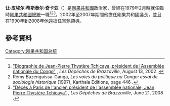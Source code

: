 '''让·皮埃尔·蒂斯泰尔·奇卡亚'''（{{bd|1936年|1月7日|2008年|6月20日|catIdx=T}}）是[[剛果共和國|剛果共和國]]政治家，曾經在1979年2月時就任臨時[[剛果共和國總統|剛果共和國總統]]一職<ref name=Bio>[http://www.brazzaville-adiac.com/index.php?action=depeche&dep_id=1403&oldaction=liste&regpay_id=0&them_id=0&cat_id=1&ss_cat_id=0&LISTE_FROM=40&select_month=08&select_year=2002 "Biographie de Jean-Pierre Thystère Tchicaya, président de l’Assemblée nationale du Congo"] {{Wayback|url=http://www.brazzaville-adiac.com/index.php?action=depeche&dep_id=1403&oldaction=liste&regpay_id=0&them_id=0&cat_id=1&ss_cat_id=0&LISTE_FROM=40&select_month=08&select_year=2002 |date=20110708093146 }}, ''Les Dépêches de Brazzaville'', August 13, 2002 {{fr icon}}.</ref><ref name=Remy>Rémy Bazenguissa-Ganga, ''Les voies du politique au Congo: essai de sociologie historique'' (1997), Karthala Editions, page 446 {{fr icon}}.</ref><ref name=Death>[http://www.brazzaville-adiac.com/index.php?action=depeche&dep_id=22730&oldaction=liste&regpay_id=0&them_id=0&cat_id=1&ss_cat_id=0&LISTE_FROM=20&select_month=06&select_year=2008 "Décès à Paris de l'ancien président de l'assemblée nationale, Jean Pierre Thystère Tchicaya"] {{Wayback|url=http://www.brazzaville-adiac.com/index.php?action=depeche&dep_id=22730&oldaction=liste&regpay_id=0&them_id=0&cat_id=1&ss_cat_id=0&LISTE_FROM=20&select_month=06&select_year=2008 |date=20120209090123 }}, ''Les Dépêches de Brazzaville'', June 21, 2008 {{fr icon}}.</ref>。2002年至2007年期間他擔任剛果共和國{{Link-en|國民議會 (剛果共和國)|National Assembly (Republic of the Congo)|國民議會}}議長，並且在1990年到2008年他還擔任黨魁領導{{Link-en|爭取民主和社會進步黨|Rally for Democracy and Social Progress}}。

== 參考資料 ==
{{Reflist}}

{{Authority control}}

[[Category:刚果共和国总统|Category:刚果共和国总统]]